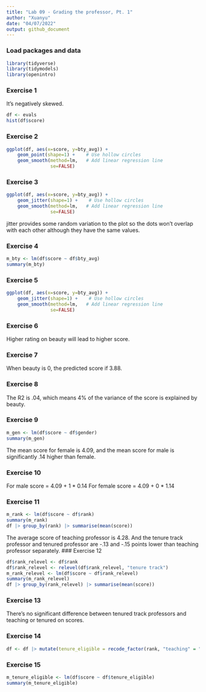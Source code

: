 ```yaml
---
title: "Lab 09 - Grading the professor, Pt. 1"
author: "Xuanyu"
date: "04/07/2022"
output: github_document
---
```


### Load packages and data

```r
library(tidyverse) 
library(tidymodels)
library(openintro)
```

### Exercise 1

It's negatively skewed.

```r
df <- evals
hist(df$score)
```


### Exercise 2

```r
ggplot(df, aes(x=score, y=bty_avg)) +
    geom_point(shape=1) +    # Use hollow circles
    geom_smooth(method=lm,   # Add linear regression line
                se=FALSE)

```

### Exercise 3

```r
ggplot(df, aes(x=score, y=bty_avg)) +
    geom_jitter(shape=1) +    # Use hollow circles
    geom_smooth(method=lm,   # Add linear regression line
                se=FALSE)
```

jitter provides some random variation to the plot so the dots won't overlap with each other although they have the same values.

### Exercise 4

```r
m_bty <- lm(df$score ~ df$bty_avg)
summary(m_bty)
```

### Exercise 5

```r
ggplot(df, aes(x=score, y=bty_avg)) +
    geom_jitter(shape=1) +    # Use hollow circles
    geom_smooth(method=lm,   # Add linear regression line
                se=FALSE)
```

### Exercise 6

Higher rating on beauty will lead to higher score. 

### Exercise 7

When beauty is 0, the predicted score if 3.88.

### Exercise 8

The R2 is .04, which means 4% of the variance of the score is explained by beauty. 

### Exercise 9

```r
m_gen <- lm(df$score ~ df$gender)
summary(m_gen)
```

The mean score for female is 4.09, and the mean score for male is significantly .14 higher than female.  

### Exercise 10

For male score = 4.09 + 1 * 0.14
For female score = 4.09 + 0 * 1.14

### Exercise 11

```r
m_rank <- lm(df$score ~ df$rank)
summary(m_rank)
df |> group_by(rank) |> summarise(mean(score))
```

The average score of teaching professor is 4.28. And the tenure track professor and tenured professor are -.13 and -.15 points lower than teaching professor separately. 
### Exercise 12

```r

df$rank_relevel <- df$rank
df$rank_relevel <- relevel(df$rank_relevel, "tenure track")
m_rank_relevel <- lm(df$score ~ df$rank_relevel)
summary(m_rank_relevel)
df |> group_by(rank_relevel) |> summarise(mean(score))

```

### Exercise 13

There's no significant difference between tenured track professors and teaching or tenured on scores. 

### Exercise 14

```r
df <- df |> mutate(tenure_eligible = recode_factor(rank, "teaching" = "no", "tenure track" = "yes", "tenured" = "yes"))

```

### Exercise 15

```r
m_tenure_eligible <- lm(df$score ~ df$tenure_eligible)
summary(m_tenure_eligible)
```
